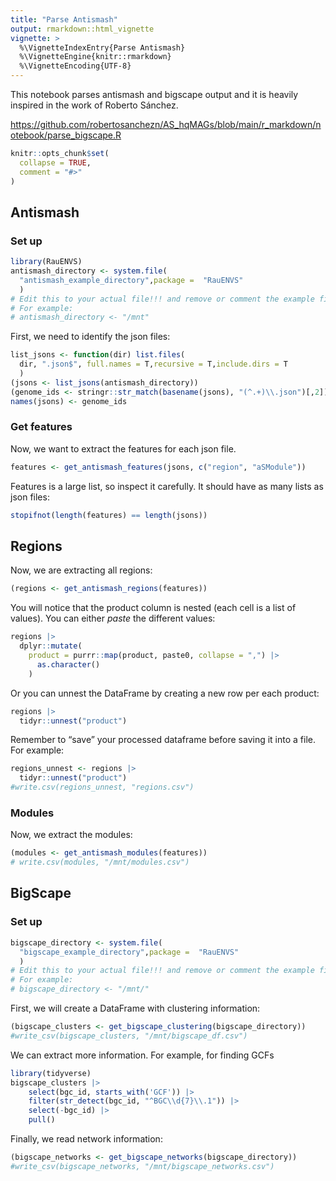 ```yaml
---
title: "Parse Antismash"
output: rmarkdown::html_vignette
vignette: >
  %\VignetteIndexEntry{Parse Antismash}
  %\VignetteEngine{knitr::rmarkdown}
  %\VignetteEncoding{UTF-8}
---
```


This notebook parses antismash and bigscape output and it is heavily inspired in the work of Roberto Sánchez.

<https://github.com/robertosanchezn/AS_hqMAGs/blob/main/r_markdown/notebook/parse_bigscape.R>

```r
knitr::opts_chunk$set(
  collapse = TRUE,
  comment = "#>"
)
```

## Antismash

### Set up

```r
library(RauENVS)
antismash_directory <- system.file(
  "antismash_example_directory",package =  "RauENVS"
  )
# Edit this to your actual file!!! and remove or comment the example file
# For example:
# antismash_directory <- "/mnt"
```

First, we need to identify the json files:

```r
list_jsons <- function(dir) list.files(
  dir, ".json$", full.names = T,recursive = T,include.dirs = T
  )
(jsons <- list_jsons(antismash_directory))
(genome_ids <- stringr::str_match(basename(jsons), "(^.+)\\.json")[,2])
names(jsons) <- genome_ids
```

### Get features

Now, we want to extract the features for each json file.

```r
features <- get_antismash_features(jsons, c("region", "aSModule"))
```

Features is a large list, so inspect it carefully. It should have as many lists as json files:

```r
stopifnot(length(features) == length(jsons))
```

## Regions

Now, we are extracting all regions:

```r
(regions <- get_antismash_regions(features))
```

You will notice that the product column is nested (each cell is a list of values). You can either *paste* the different values:

```r
regions |>
  dplyr::mutate(
    product = purrr::map(product, paste0, collapse = ",") |>
      as.character()
    ) 
```

Or you can unnest the DataFrame by creating a new row per each product:

```r
regions |>
  tidyr::unnest("product")
```

Remember to "save" your processed dataframe before saving it into a file. For example:

```r
regions_unnest <- regions |>
  tidyr::unnest("product")
#write.csv(regions_unnest, "regions.csv")
```


### Modules

Now, we extract the modules:

```r
(modules <- get_antismash_modules(features))
# write.csv(modules, "/mnt/modules.csv")

```

## BigScape

### Set up

```r
bigscape_directory <- system.file(
  "bigscape_example_directory",package =  "RauENVS"
  )
# Edit this to your actual file!!! and remove or comment the example file
# For example:
# bigscape_directory <- "/mnt/"
```

First, we will create a DataFrame with clustering information:

```r
(bigscape_clusters <- get_bigscape_clustering(bigscape_directory))
#write_csv(bigscape_clusters, "/mnt/bigscape_df.csv")

```

We can extract more information. For example, for finding GCFs

```r
library(tidyverse)
bigscape_clusters |>
    select(bgc_id, starts_with('GCF')) |>
    filter(str_detect(bgc_id, "^BGC\\d{7}\\.1")) |>
    select(-bgc_id) |>
    pull()
```

Finally, we read network information:

```r
(bigscape_networks <- get_bigscape_networks(bigscape_directory))
#write_csv(bigscape_networks, "/mnt/bigscape_networks.csv")
```
